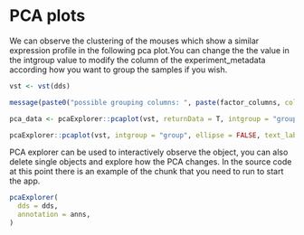 # PCA plots

We can observe the clustering of the mouses which show a similar expression profile in the following pca plot.You can change the the value in the intgroup value to modify the column of the experiment_metadata according how you want to group the samples if you wish.

```r
vst <- vst(dds)
```

```r

message(paste0("possible grouping columns: ", paste(factor_columns, collapse = ", ")))

pca_data <- pcaExplorer::pcaplot(vst, returnData = T, intgroup = "group", ellipse = FALSE, text_labels = FALSE, ntop = 5000)

pcaExplorer::pcaplot(vst, intgroup = "group", ellipse = FALSE, text_labels = TRUE, ntop = 5000)
```

PCA explorer can be used to interactively observe the object, you can also delete single objects and explore how the PCA changes. In the source code at this point there is an example of the chunk that you need to run to start the app. 

```r
pcaExplorer(
  dds = dds,
  annotation = anns,
)
```

